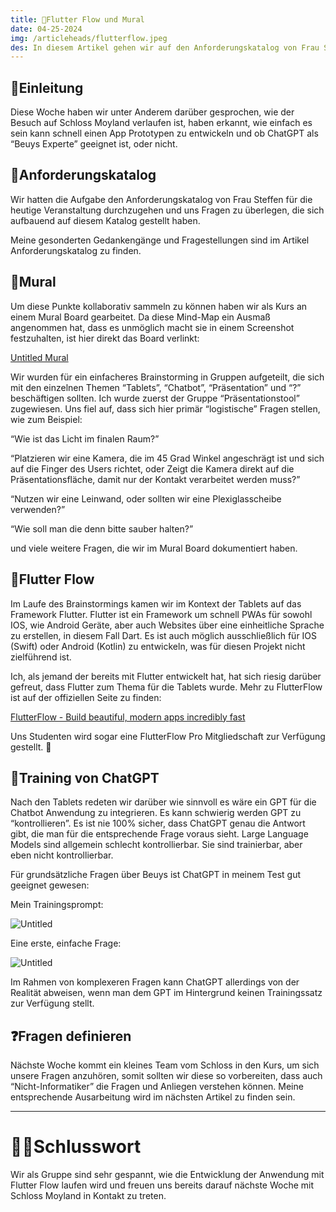 ```yaml
---
title: 🎈Flutter Flow und Mural
date: 04-25-2024
img: /articleheads/flutterflow.jpeg
des: In diesem Artikel gehen wir auf den Anforderungskatalog von Frau Steffen ein, arbeiten mit FlutterFlow und trainieren GPT auf Beuys.
---
```


## 📕Einleitung

Diese Woche haben wir unter Anderem darüber gesprochen, wie der Besuch auf Schloss Moyland verlaufen ist, haben erkannt, wie einfach es sein kann schnell einen App Prototypen zu entwickeln und ob ChatGPT als “Beuys Experte” geeignet ist, oder nicht.

## 📜Anforderungskatalog

Wir hatten die Aufgabe den Anforderungskatalog von Frau Steffen für die heutige Veranstaltung durchzugehen und uns Fragen zu überlegen, die sich aufbauend auf diesem Katalog gestellt haben.

Meine gesonderten Gedankengänge und Fragestellungen sind im Artikel <a className = "content-link" src="https://digital-media-tech-blog.vercel.app/blog/anforderungskatalog">Anforderungskatalog</a> zu finden.

## 💬Mural

Um diese Punkte kollaborativ sammeln zu können haben wir als Kurs an einem Mural Board gearbeitet. Da diese Mind-Map ein Ausmaß angenommen hat, dass es unmöglich macht sie in einem Screenshot festzuhalten, ist hier direkt das Board verlinkt:

[Untitled Mural](https://app.mural.co/t/idoworkspace5891/m/idoworkspace5891/1713852841677/9b3ef6d3bb5cf4a8ef667912066de4a9b845e4a0?sender=u90bdeb966e62234bed576110)

Wir wurden für ein einfacheres Brainstorming in Gruppen aufgeteilt, die sich mit den einzelnen Themen “Tablets”, “Chatbot”, “Präsentation” und “?” beschäftigen sollten. Ich wurde zuerst der Gruppe “Präsentationstool” zugewiesen. Uns fiel auf, dass sich hier primär “logistische” Fragen stellen, wie zum Beispiel:

“Wie ist das Licht im finalen Raum?”

“Platzieren wir eine Kamera, die im 45 Grad Winkel angeschrägt ist und sich auf die Finger des Users richtet, oder Zeigt die Kamera direkt auf die Präsentationsfläche, damit nur der Kontakt verarbeitet werden muss?” 

“Nutzen wir eine Leinwand, oder sollten wir eine Plexiglasscheibe verwenden?”

“Wie soll man die denn bitte sauber halten?”

und viele weitere Fragen, die wir im Mural Board dokumentiert haben.

## 📱Flutter Flow

Im Laufe des Brainstormings kamen wir im Kontext der Tablets auf das Framework Flutter. Flutter ist ein Framework um schnell PWAs für sowohl IOS, wie Android Geräte, aber auch Websites über eine einheitliche Sprache zu erstellen, in diesem Fall Dart. Es ist auch möglich ausschließlich für IOS (Swift) oder Android (Kotlin) zu entwickeln, was für diesen Projekt nicht zielführend ist. 

Ich, als jemand der bereits mit Flutter entwickelt hat, hat sich riesig darüber gefreut, dass Flutter zum Thema für die Tablets wurde. Mehr zu FlutterFlow ist auf der offiziellen Seite zu finden:

[FlutterFlow - Build beautiful, modern apps incredibly fast](https://flutterflow.io/)

Uns  Studenten wird sogar eine FlutterFlow Pro Mitgliedschaft zur Verfügung gestellt. 🥳

## 🤖Training von ChatGPT

Nach den Tablets redeten wir darüber wie sinnvoll es wäre ein GPT für die Chatbot Anwendung zu integrieren. Es kann schwierig werden GPT zu “kontrollieren”. Es ist nie 100% sicher, dass ChatGPT genau die Antwort gibt, die man für die entsprechende Frage voraus sieht. Large Language Models sind allgemein schlecht kontrollierbar. Sie sind trainierbar, aber eben nicht kontrollierbar. 

Für grundsätzliche Fragen über Beuys ist ChatGPT in meinem Test gut geeignet gewesen:

Mein Trainingsprompt:

![Untitled](/articlecontents/wb-24-04-24/prompt.png)

Eine erste, einfache Frage: 

![Untitled](/articlecontents/wb-24-04-24/GPT.png)

Im Rahmen von komplexeren Fragen kann ChatGPT allerdings von der Realität abweisen, wenn man dem GPT im Hintergrund keinen Trainingssatz zur Verfügung stellt.

## ❓Fragen definieren

Nächste Woche kommt ein kleines Team vom Schloss in den Kurs, um sich unsere Fragen anzuhören, somit sollten wir diese so vorbereiten, dass auch “Nicht-Informatiker” die Fragen und Anliegen verstehen können. Meine entsprechende Ausarbeitung wird im nächsten Artikel zu finden sein.

----

# 👋🏻Schlusswort
Wir als Gruppe sind sehr gespannt, wie die Entwicklung der Anwendung mit Flutter Flow laufen wird und freuen uns bereits darauf nächste Woche mit Schloss Moyland in Kontakt zu treten.